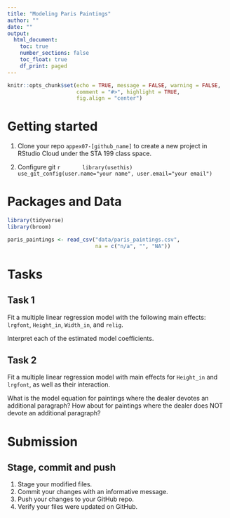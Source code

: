 ```yaml
---
title: "Modeling Paris Paintings"
author: ""
date: ""
output: 
  html_document:
    toc: true
    number_sections: false
    toc_float: true
    df_print: paged
---
```


```r
knitr::opts_chunk$set(echo = TRUE, message = FALSE, warning = FALSE,
                      comment = "#>", highlight = TRUE,
                      fig.align = "center")
```

# Getting started

1. Clone your repo `appex07-[github_name]` to create a new project
   in RStudio Cloud under the STA 199 class space.

2. Configure git
      ```r
      library(usethis)
      use_git_config(user.name="your name", user.email="your email")
      ```

# Packages and Data

```r
library(tidyverse)
library(broom)
```

```r
paris_paintings <- read_csv("data/paris_paintings.csv", 
                            na = c("n/a", "", "NA"))
```

# Tasks

## Task 1

Fit a multiple linear regression model with the following main effects: 
`lrgfont`, `Height_in`, `Width_in`, and `relig`.

Interpret each of the estimated model coefficients.



## Task 2

Fit a multiple linear regression model with main effects for 
`Height_in` and `lrgfont`, as well as their interaction.

What is the model equation for paintings where the dealer devotes an 
additional paragraph? How about for paintings where the dealer does NOT devote 
an additional paragraph?



# Submission

## Stage, commit and push

1. Stage your modified files.
2. Commit your changes with an informative message.
3. Push your changes to your GitHub repo.
4. Verify your files were updated on GitHub.